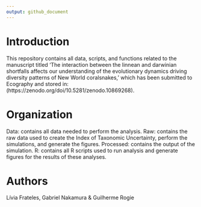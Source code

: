 ```yaml
---
output: github_document
---
```

# Introduction

This repository contains all data, scripts, and functions related to the manuscript titled 'The interaction between the linnean and darwinian shortfalls affects our understanding of the evolutionary dynamics driving diversity patterns of New World coralsnakes,' which has been submitted to Ecography and stored in: (https://zenodo.org/doi/10.5281/zenodo.10869268).



# Organization

Data: contains all data needed to perform the analysis.
Raw: contains the raw data used to create the Index of Taxonomic Uncertainty, perform the simulations, and generate the figures. 
Processed: contains the output of the simulation.
R: contains all R scripts used to run analysis and generate figures for the results of these analyses.

# Authors
Lívia Frateles, Gabriel Nakamura & Guilherme Rogie  